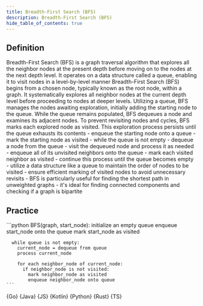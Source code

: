 ```yaml
---
title: Breadth-First Search (BFS)
description: Breadth-First Search (BFS)
hide_table_of_contents: true
---
```





## Definition

<Tabs queryString="primary">
  <TabItem value="definition" label="Definition">
    Breadth-First Search (BFS) is a graph traversal algorithm that explores all the neighbor nodes at the present depth before moving on to the nodes at the next depth level. It operates on a data structure called a queue, enabling it to visit nodes in a level-by-level manner
  </TabItem>
  <TabItem value="how" label="Explanation">
    Breadth-First Search (BFS) begins from a chosen node, typically known as the root node, within a graph. It systematically explores all neighbor nodes at the current depth level before proceeding to nodes at deeper levels. Utilizing a queue, BFS manages the nodes awaiting exploration, initially adding the starting node to the queue. While the queue remains populated, BFS dequeues a node and examines its adjacent nodes. To prevent revisiting nodes and cycles, BFS marks each explored node as visited. This exploration process persists until the queue exhausts its contents
  </TabItem>
  <TabItem value="guidance" label="Guidance">
    - enqueue the starting node onto a queue
    - mark the starting node as visited
    - while the queue is not empty
      - dequeue a node from the queue
      - visit the dequeued node and process it as needed
      - enqueue all of its unvisited neighbors onto the queue
      - mark each visited neighbor as visited
    - continue this process until the queue becomes empty
  </TabItem>
  <TabItem value="tips" label="Tips">
    - utilize a data structure like a queue to maintain the order of nodes to be visited
    - ensure efficient marking of visited nodes to avoid unnecessary revisits
    - BFS is particularly useful for finding the shortest path in unweighted graphs
    - it's ideal for finding connected components and checking if a graph is bipartite
  </TabItem>
</Tabs>

## Practice

<Tabs queryString="primary">
  <TabItem value="practice" label="Practice">
    ```python
    BFS(graph, start_node):
      initialize an empty queue
      enqueue start_node onto the queue
      mark start_node as visited

      while queue is not empty:
        current_node = dequeue from queue
        process current_node

        for each neighbor_node of current_node:
          if neighbor_node is not visited:
            mark neighbor_node as visited
            enqueue neighbor_node onto queue
    ```
  </TabItem>
  <TabItem value="solution" label="Solution">
    <Tabs queryString="code">
      <TabItem
        value="go"
        label=""
        attributes={{ title: "Go Lang", className: "code_lang go m" }}
      >
        <CodeBlock language="go">{Go}</CodeBlock>
      </TabItem>
      <TabItem
        value="java"
        label=""
        attributes={{ title: "Java", className: "code_lang java m" }}
      >
        <CodeBlock language="java">{Java}</CodeBlock>
      </TabItem>
      <TabItem
        value="js"
        label=""
        attributes={{ title: "JavaScript", className: "code_lang js m" }}
      >
        <CodeBlock language="js">{JS}</CodeBlock>
      </TabItem>
      <TabItem
        value="kotlin"
        label=""
        attributes={{ title: "Kotlin", className: "code_lang kotlin m" }}
      >
        <CodeBlock language="kotlin">{Kotlin}</CodeBlock>
      </TabItem>
      <TabItem
        value="python"
        label=""
        attributes={{ title: "Python", className: "code_lang python m" }}
      >
        <CodeBlock language="python">{Python}</CodeBlock>
      </TabItem>
      <TabItem
        value="rust"
        label=""
        attributes={{ title: "Rust", className: "code_lang rust m" }}
      >
        <CodeBlock language="rust">{Rust}</CodeBlock>
      </TabItem>
      <TabItem
        value="ts"
        label=""
        attributes={{ title: "TypeScript", className: "code_lang ts m" }}
      >
        <CodeBlock language="ts">{TS}</CodeBlock>
      </TabItem>
    </Tabs>
  </TabItem>
</Tabs>
